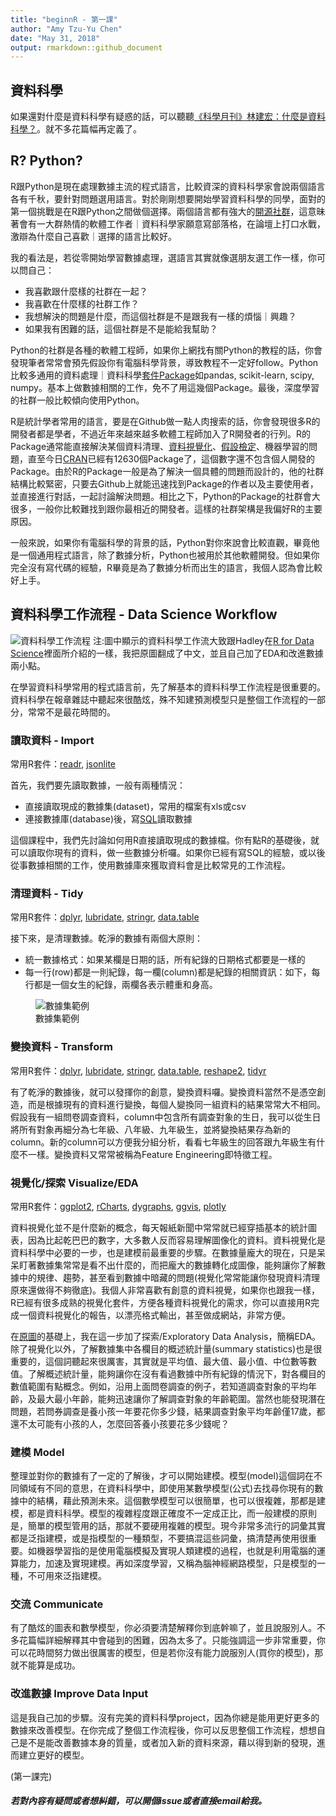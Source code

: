 ```yaml
---
title: "beginnR - 第一課"
author: "Amy Tzu-Yu Chen"
date: "May 31, 2018"
output: rmarkdown::github_document
---
```


## 資料科學
如果還對什麼是資料科學有疑惑的話，可以聽聽[《科學月刊》林建宏：什麼是資料科學？](https://www.youtube.com/watch?v=yn6oCSnoAW4)。就不多花篇幅再定義了。

## R? Python? 
R跟Python是現在處理數據主流的程式語言，比較資深的資料科學家會說兩個語言各有千秋，要針對問題選用語言。對於剛剛想要開始學習資料科學的同學，面對的第一個挑戰是在R跟Python之間做個選擇。兩個語言都有強大的[開源社群](https://zh.wikipedia.org/wiki/开源软件)，這意昧著會有一大群熱情的軟體工作者｜資料科學家願意寫部落格，在論壇上打口水戰，激辯為什麼自己喜歡｜選擇的語言比較好。

我的看法是，若從零開始學習數據處理，選語言其實就像選朋友選工作一樣，你可以問自己：

- 我喜歡跟什麼樣的社群在一起？
- 我喜歡在什麼樣的社群工作？
- 我想解決的問題是什麼，而這個社群是不是跟我有一樣的煩惱｜興趣？
- 如果我有困難的話，這個社群是不是能給我幫助？

Python的社群是各種的軟體工程師，如果你上網找有關Python的教程的話，你會發現筆者常常會預先假設你有電腦科學背景，導致教程不一定好follow。Python比較多通用的資料處理｜資料科學[套件Package](http://breezymove.blogspot.com/2013/04/package.html)如pandas, scikit-learn, scipy, numpy。基本上做數據相關的工作，免不了用這幾個Package。最後，深度學習的社群一般比較傾向使用Python。

R是統計學者常用的語言，要是在Github做一點人肉搜索的話，你會發現很多R的開發者都是學者，不過近年來越來越多軟體工程師加入了R開發者的行列。R的Package通常能直接解決某個資料清理、[資料視覺化](https://zh.wikipedia.org/wiki/数据可视化)、[假設檢定](https://zh.wikipedia.org/wiki/假設檢定)、機器學習的問題，直至今日[CRAN](https://zh.wikipedia.org/wiki/R语言#CRAN)已經有12630個Package了，這個數字還不包含個人開發的Package。由於R的Package一般是為了解決一個具體的問題而設計的，他的社群結構比較緊密，只要去Github上就能迅速找到Package的作者以及主要使用者，並直接進行對話，一起討論解決問題。相比之下，Python的Package的社群會大很多，一般你比較難找到跟你最相近的開發者。這樣的社群架構是我偏好R的主要原因。

一般來說，如果你有電腦科學的背景的話，Python對你來說會比較直觀，畢竟他是一個通用程式語言，除了數據分析，Python也被用於其他軟體開發。但如果你完全沒有寫代碼的經驗，R畢竟是為了數據分析而出生的語言，我個人認為會比較好上手。

## 資料科學工作流程 - Data Science Workflow
![資料科學工作流程](./pics/01workflow.png)
注:圖中顯示的資料科學工作流大致跟Hadley在[R for Data Science](http://r4ds.had.co.nz/introduction.html)裡面所介紹的一樣，我把原圖翻成了中文，並且自己加了EDA和改進數據兩小點。

在學習資料科學常用的程式語言前，先了解基本的資料科學工作流程是很重要的。資料科學在報章雜誌中聽起來很酷炫，殊不知建預測模型只是整個工作流程的一部分，常常不是最花時間的。


### 讀取資料 - Import
常用R套件：[readr](https://github.com/tidyverse/readr), 
[jsonlite](https://github.com/jeroen/jsonlite)

首先，我們要先讀取數據，一般有兩種情況：

- 直接讀取現成的數據集(dataset)，常用的檔案有xls或csv
- 連接數據庫(database)後，寫[SQL](https://zh.wikipedia.org/wiki/SQL)讀取數據

這個課程中，我們先討論如何用R直接讀取現成的數據檔。你有點R的基礎後，就可以讀取你現有的資料，做一些數據分析囉。如果你已經有寫SQL的經驗，或以後從事數據相關的工作，使用數據庫來獲取資料會是比較常見的工作流程。

### 清理資料 - Tidy 
常用R套件：[dplyr](https://github.com/tidyverse/dplyr), [lubridate](https://github.com/tidyverse/lubridate), 
[stringr](https://github.com/tidyverse/stringr),
[data.table](https://github.com/Rdatatable/data.table)

接下來，是清理數據。乾淨的數據有兩個大原則：

- 統一數據格式：如果某欄是日期的話，所有紀錄的日期格式都要是一樣的
- 每一行(row)都是一則紀錄，每一欄(column)都是紀錄的相關資訊：如下，每行都是一個女生的紀錄，兩欄各表示體重和身高。

![數據集範例](./pics/01dataset_example.png)

### 變換資料 - Transform
常用R套件：[dplyr](https://github.com/tidyverse/dplyr), [lubridate](https://github.com/tidyverse/lubridate), 
[stringr](https://github.com/tidyverse/stringr),
[data.table](https://github.com/Rdatatable/data.table),
[reshape2](https://github.com/hadley/reshape),
[tidyr](https://github.com/tidyverse/tidyr)

有了乾淨的數據後，就可以發揮你的創意，變換資料囉。變換資料當然不是憑空創造，而是根據現有的資料進行變換，每個人變換同一組資料的結果常常大不相同。假設我有一組問卷調查資料，column中包含所有調查對象的生日，我可以從生日將所有對象再細分為七年級、八年級、九年級生，並將變換結果存為新的column。新的column可以方便我分組分析，看看七年級生的回答跟九年級生有什麼不一樣。變換資料又常常被稱為Feature Engineering即特徵工程。

### 視覺化/探索 Visualize/EDA
常用R套件：[ggplot2](https://github.com/tidyverse/ggplot2), [rCharts](https://github.com/ramnathv/rCharts), 
[dygraphs](https://github.com/rstudio/dygraphs),
[ggvis](https://github.com/rstudio/ggvis),
[plotly](https://github.com/ropensci/plotly)

資料視覺化並不是什麼新的概念，每天報紙新聞中常常就已經穿插基本的統計圖表，因為比起乾巴巴的數字，大多數人反而容易理解圖像化的資料。資料視覺化是資料科學中必要的一步，也是建模前最重要的步驟。在數據量龐大的現在，只是呆呆盯著數據集常常是看不出什麼的，而把龐大的數據轉化成圖像，能夠讓你了解數據中的規律、趨勢，甚至看到數據中暗藏的問題(視覺化常常能讓你發現資料清理原來還做得不夠徹底)。我個人非常喜歡有創意的資料視覺，如果你也跟我一樣，R已經有很多成熟的視覺化套件，方便各種資料視覺化的需求，你可以直接用R完成一個資料視覺化的報告，以漂亮格式輸出，甚至做成網站，非常方便。

在[原圖](http://r4ds.had.co.nz/introduction.html)的基礎上，我在這一步加了探索/Exploratory Data Analysis，簡稱EDA。除了視覺化以外，了解數據集中各欄目的概述統計量(summary statistics)也是很重要的，這個詞聽起來很厲害，其實就是平均值、最大值、最小值、中位數等數值。了解概述統計量，能夠讓你在沒有看過數據中所有紀錄的情況下，對各欄目的數值範圍有點概念。例如，沿用上面問卷調查的例子，若知道調查對象的平均年齡，及最大最小年齡，能夠迅速讓你了解調查對象的年齡範圍。當然也能發現潛在問題，若問券調查是養小孩一年要花你多少錢，結果調查對象平均年齡僅17歲，都還不太可能有小孩的人，怎麼回答養小孩要花多少錢呢？


### 建模 Model 
整理並對你的數據有了一定的了解後，才可以開始建模。模型(model)這個詞在不同領域有不同的意思，在資料科學中，即使用某數學模型(公式)去找尋你現有的數據中的結構，藉此預測未來。這個數學模型可以很簡單，也可以很複雜，那都是建模，都是資料科學。模型的複雜程度跟正確度不一定成正比，而一般建模的原則是，簡單的模型管用的話，那就不要硬用複雜的模型。現今非常多流行的詞彙其實都是泛指建模，或是指模型的一種類型，不要搞混這些詞彙，搞清楚再使用很重要。如機器學習指的是使用電腦模擬及實現人類建模的過程，也就是利用電腦的運算能力，加速及實現建模。再如深度學習，又稱為腦神經網路模型，只是模型的一種，不可用來泛指建模。


### 交流 Communicate
有了酷炫的圖表和數學模型，你必須要清楚解釋你到底幹嘛了，並且說服別人。不多花篇幅詳細解釋其中會碰到的困難，因為太多了。只能強調這一步非常重要，你可以花時間努力做出很厲害的模型，但是若你沒有能力說服別人(買你的模型)，那就不能算是成功。


### 改進數據 Improve Data Input
這是我自己加的步驟。沒有完美的資料科學project，因為你總是能用更好更多的數據來改善模型。在你完成了整個工作流程後，你可以反思整個工作流程，想想自己是不是能改善數據本身的質量，或者加入新的資料來源，藉以得到新的發現，進而建立更好的模型。

(第一課完)

##### 若對內容有疑問或者想糾錯，可以開個issue或者直接email給我。
